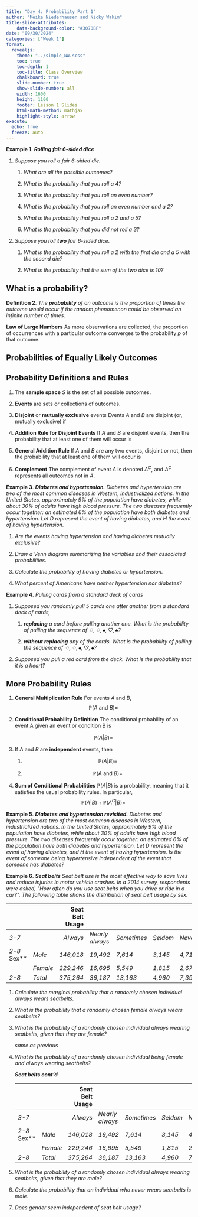 ```yaml
---
title: "Day 4: Probability Part 1"
author: "Meike Niederhausen and Nicky Wakim"
title-slide-attributes:
    data-background-color: "#3070BF"
date: "09/30/2024"
categories: ["Week 1"]
format: 
  revealjs:
    theme: "../simple_NW.scss"
    toc: true
    toc-depth: 1
    toc-title: Class Overview
    chalkboard: true
    slide-number: true
    show-slide-number: all
    width: 1600
    height: 1100
    footer: Lesson 1 Slides
    html-math-method: mathjax
    highlight-style: arrow
execute:
  echo: true
  freeze: auto
---
```


::: example
**Example 1**. ***Rolling fair 6-sided dice***

1.  *Suppose you roll a fair 6-sided die.*

    1.  *What are all the possible outcomes?*

    2.  *What is the probability that you roll a 4?*

    3.  *What is the probability that you roll an even number?*

    4.  *What is the probability that you roll an even number and a 2?*

    5.  *What is the probability that you roll a 2 and a 5?*

    6.  *What is the probability that you did not roll a 3?*

2.  *Suppose you roll **two** fair 6-sided dice.*

    1.  *What is the probability that you roll a 2 with the first die
        and a 5 with the second die?*

    2.  *What is the probability that the sum of the two dice is 10?*
:::

## What is a probability?

::: definition
**Definition 2**. *The **probability** of an outcome is the proportion
of times the outcome would occur if the random phenomenon could be
observed an infinite number of times.*
:::

**Law of Large Numbers** As more observations are collected, the
proportion of occurrences with a particular outcome converges to the
probability $p$ of that outcome.

## Probabilities of Equally Likely Outcomes

## Probability Definitions and Rules

1.  The **sample space** $S$ is the set of all possible outcomes.

2.  **Events** are sets or collections of outcomes.

3.  **Disjoint** or **mutually exclusive** events Events $A$ and $B$ are
    disjoint (or, mutually exclusive) if

4.  **Addition Rule for Disjoint Events** If $A$ and $B$ are disjoint
    events, then the probability that at least one of them will occur is

5.  **General Addition Rule** If $A$ and $B$ are any two events,
    disjoint or not, then the probability that at least one of them will
    occur is

6.  **Complement** The complement of event $A$ is denoted $A^C$, and
    $A^C$ represents all outcomes not in $A$.

::: example
**Example 3**. ***Diabetes and hypertension.** Diabetes and hypertension
are two of the most common diseases in Western, industrialized nations.
In the United States, approximately 9% of the population have diabetes,
while about 30% of adults have high blood pressure. The two diseases
frequently occur together: an estimated 6% of the population have both
diabetes and hypertension. Let D represent the event of having diabetes,
and H the event of having hypertension.*

1.  *Are the events having hypertension and having diabetes mutually
    exclusive?*

2.  *Draw a Venn diagram summarizing the variables and their associated
    probabilities.*

3.  *Calculate the probability of having diabetes or hypertension.*

4.  *What percent of Americans have neither hypertension nor diabetes?*
:::

::: example
**Example 4**. *Pulling cards from a standard deck of cards*

1.  *Supposed you randomly pull 5 cards one after another from a
    standard deck of cards,*

    1.  ***replacing** a card before pulling another one. What is the
        probability of pulling the sequence of
        $\diamondsuit, \diamondsuit, \spadesuit, \heartsuit, \spadesuit$?*

    2.  ***without replacing** any of the cards. What is the probability
        of pulling the sequence of
        $\diamondsuit, \diamondsuit, \spadesuit, \heartsuit, \spadesuit$?*

2.  *Supposed you pull a red card from the deck. What is the probability
    that it is a heart?*
:::

## More Probability Rules

1.  **General Multiplication Rule** For events $A$ and $B$,
    $$\mathbb{P}(A\ \mathrm{and}\  B)=$$

2.  **Conditional Probability Definition** The conditional probability
    of an event A given an event or condition B is

    $$\mathbb{P}(A|B)=$$

3.  If $A$ and $B$ are **independent** events, then

    1.  $$\mathbb{P}(A|B) =$$

    2.  $$\mathbb{P}(A\ \mathrm{and}\  B)=$$

4.  **Sum of Conditional Probabilities** $\mathbb{P}(A|B)$ is a
    probability, meaning that it satisfies the usual probability rules.
    In particular, $$\mathbb{P}(A|B) + \mathbb{P}(A^C|B) =$$

::: example
**Example 5**. ***Diabetes and hypertension revisited.** Diabetes and
hypertension are two of the most common diseases in Western,
industrialized nations. In the United States, approximately 9% of the
population have diabetes, while about 30% of adults have high blood
pressure. The two diseases frequently occur together: an estimated 6% of
the population have both diabetes and hypertension. Let D represent the
event of having diabetes, and H the event of having hypertension. Is the
event of someone being hypertensive independent of the event that
someone has diabetes?*
:::

::: example
**Example 6**. ***Seat belts** Seat belt use is the most effective way
to save lives and reduce injuries in motor vehicle crashes. In a 2014
survey, respondents were asked, \"How often do you use seat belts when
you drive or ride in a car?\". The following table shows the
distribution of seat belt usage by sex.*

::: center
                             **Seat Belt Usage**                                                      
  ------------- ---------- --------------------- ----------------- ------------- ---------- --------- -----------
          *3-7*                         *Always*   *Nearly always*   *Sometimes*   *Seldom*   *Never*     *Total*
    *2-8 *Sex**     *Male*             *146,018*          *19,492*       *7,614*    *3,145*   *4,719*   *180,988*
                  *Female*             *229,246*          *16,695*       *5,549*    *1,815*   *2,675*   *255,980*
          *2-8*    *Total*             *375,264*          *36,187*      *13,163*    *4,960*   *7,394*   *436,968*
:::

1.  *Calculate the marginal probability that a randomly chosen
    individual always wears seatbelts.*

2.  *What is the probability that a randomly chosen female always wears
    seatbelts?*

3.  *What is the probability of a randomly chosen individual always
    wearing seatbelts, given that they are female?*

    *same as previous*

4.  *What is the probability of a randomly chosen individual being
    female and always wearing seatbelts?*

    ***Seat belts cont'd***

    ::: center
                                 **Seat Belt Usage**                                                      
      ------------- ---------- --------------------- ----------------- ------------- ---------- --------- -----------
              *3-7*                         *Always*   *Nearly always*   *Sometimes*   *Seldom*   *Never*     *Total*
        *2-8 *Sex**     *Male*             *146,018*          *19,492*       *7,614*    *3,145*   *4,719*   *180,988*
                      *Female*             *229,246*          *16,695*       *5,549*    *1,815*   *2,675*   *255,980*
              *2-8*    *Total*             *375,264*          *36,187*      *13,163*    *4,960*   *7,394*   *436,968*
    :::

5.  *What is the probability of a randomly chosen individual always
    wearing seatbelts, given that they are male?*

6.  *Calculate the probability that an individual who never wears
    seatbelts is male.*

7.  *Does gender seem independent of seat belt usage?*
:::

